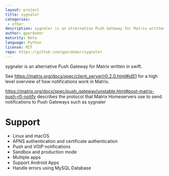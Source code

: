 ```yaml
---
layout: project
title: sygnaler
categories: 
 - other
description: sygnaler is an alternative Push Gateway for Matrix written in swift.
author: gperdomor
maturity: Beta
language: Python
license: MIT
repo: https://github.com/gperdomor/sygnaler
---
```


sygnaler is an alternative Push Gateway for Matrix written in swift.

See <https://matrix.org/docs/spec/client_server/r0.2.0.html#id51> for a high level overview of how notifications work in Matrix.

<https://matrix.org/docs/spec/push_gateway/unstable.html#post-matrix-push-r0-notify> describes the protocol that Matrix Homeservers use to send notifications to Push Gateways such as sygnaler

# Support
- Linux and macOS
- APNS authentication and certificate authentication
- Push and VOIP notifications
- Sandbox and production mode
- Multiple apps
- Support Android Apps
- Handle errors using MySQL Database


